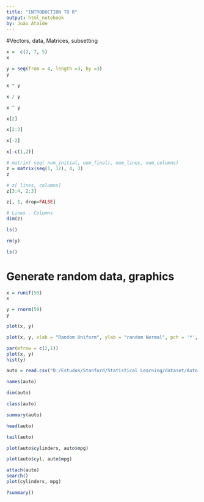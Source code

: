 ---
title: "INTRODUCTION TO R"
output: html_notebook
by: João Ataíde
---

#Vectors, data, Matrices, subsetting

```{r creating a vector}
x =  c(2, 7, 5)
x
```


```{r Creating a vector for other way}
y = seq(from = 4, length =3, by =3)
y
```


```{r Multiplication}
x * y
```

```{r Division}
x / y
```

```{r Exponentiation}
x ^ y
```
```{r Second elemento of X}
x[2]
```

```{r Second and Thurty element of x}
x[2:3]
```


```{r Remove the element two}
x[-2]
```

```{r Remove the elementos for onde list the indexs}
x[-c(1,2)]
```

```{r Creating a matrix}
# matrix( seq( num_initial, num_final), num_lines, num_columns)
z = matrix(seq(1, 12), 4, 3)
z
```

```{r Take the elements of the matrix}
# z[ lines, columns]
z[3:4, 2:3]
```

```{r Delet and cotinue vectored}
z[, 1, drop=FALSE]
```

```{r Dimensions of matrix}
# Lines . Columns
dim(z)
```

```{r list vectores}
ls()
```

```{r Remove data from the memory}
rm(y)
```
```{r Liste vectores}
ls()
```

# Generate random data, graphics
```{r Create Randon data }
x = runif(50)
x
```
```{r  Create Normalized random data}
y = rnorm(50)
y
```
```{r Plot the Graphic}
plot(x, y)
```

```{r Configure the graphics}
plot(x, y, xlab = "Random Uniform", ylab = "random Normal", pch = '*', col="red")
```

```{r PLot a par of graphics}
par(mfrow = c(2,1))
plot(x, y)
hist(y)
```

```{r Read data to csv}
auto = read.csv("D:/Estudos/Stanford/Statistical Learning/dataset/Auto.csv")
```

```{r}
names(auto)
```


```{r dimensão dos dados}
dim(auto)
```
```{r Type of data}
class(auto)
```
```{r}
summary(auto)
```

```{r  Frist 6 elements of dataframe}
head(auto)
```

```{r last 6 elements of dataframe}

tail(auto)
```

```{r plot}
plot(auto$cylinders, auto$mpg)
```

```{r We can use simflification name of column}

plot(auto$cyl, auto$mpg)
```

```{r Dont need more to the name of data}
attach(auto)
search()
plot(cylinders, mpg)
```

```{r ask for help}
?summary()
```
